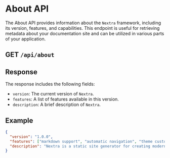 # About API

The About API provides information about the `Nextra` framework,
including its version, features, and capabilities.
This endpoint is useful for retrieving metadata
about your documentation site and can be utilized
in various parts of your application.

## GET `/api/about`

## Response

The response includes the following fields:

- `version`: The current version of `Nextra`.
- `features`: A list of features available in this version.
- `description`: A brief description of `Nextra`.

## Example

```json
{
  "version": "1.0.0",
  "features": ["markdown support", "automatic navigation", "theme customization"],
  "description": "Nextra is a static site generator for creating modern documentation websites."
}
```
